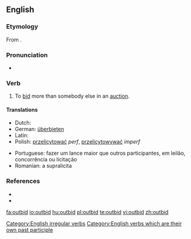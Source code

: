 ==English==

===Etymology===
From {{prefix|out|bid}}.

===Pronunciation===
* {{IPA|/'outbid/}}

===Verb===
{{en-verb|outbids|outbidding|outbid}}

# To [[bid]] more than somebody else in an [[auction]].

====Translations====
{{trans-top|To bid more than somebody else}}
* Dutch: {{t+|nl|overbieden}}
* German: [[überbieten]]
* Latin: {{t+|la|adicio|alt=adiciō}}
* Polish: [[przelicytować]] ''perf'', [[przelicytowywać]] ''imperf''
{{trans-mid}}
* Portuguese: fazer um lance maior que outros participantes, em leilão, concorrência ou licitação
* Romanian: a supralicita
{{trans-bottom}}

===References===
* {{R:Century 1911}}
* {{R:Webster 1913}}

[[Category:English irregular verbs]]
[[Category:English verbs which are their own past participle]]

[[fa:outbid]]
[[io:outbid]]
[[hu:outbid]]
[[pl:outbid]]
[[te:outbid]]
[[vi:outbid]]
[[zh:outbid]]
